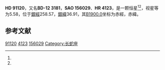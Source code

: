 {{Starbox begin
| name = HD 91120
}}
{{Starbox observe
| epoch = [[J2000.0|J2000.0]]
| constell = {{星座名待查}}<ref name=SIMBAD>{{cite web
 | url=http://simbad.u-strasbg.fr/simbad/sim-id?Ident=HR+4123
 | title=Pulsating variable Star
 | publisher=Centre de Données astronomiques de Strasbourg
 | work=SIMBAD
 | accessdate=2012-07-13
 | archive-date=2016-03-17
 | archive-url=https://web.archive.org/web/20160317091035/http://simbad.u-strasbg.fr/simbad/sim-id?Ident=HR+4123
 | dead-url=no
 }}</ref><ref name=DATA>{{cite web
 | url=http://vizier.u-strasbg.fr/viz-bin/VizieR-5?-out.add=.&-source=5050&-corr=PK=HR&-out.max=9999&HR=4123
 | title=VizieR Detailed Page
 | accessdate=2012-07-13
 | archive-date=2016-03-04
 | archive-url=https://web.archive.org/web/20160304235816/http://vizier.u-strasbg.fr/viz-bin/VizieR-5?-out.add=.&-source=5050&-corr=PK=HR&-out.max=9999&HR=4123
 | dead-url=no
 }}</ref>
| 星官 = 
| ra = {{RA|10|30|59.8}}<ref name=SIMBAD /><ref name=DATA />
| dec = {{DEC|-13|35|18}}<ref name=SIMBAD /><ref name=DATA />
| appmag_v = 5.58<ref name=SIMBAD /><ref name=DATA />
}}
{{Starbox character
| class = B9Vn<ref name=SIMBAD /><ref name=DATA />
| b-v = -0.04<ref name=SIMBAD /><ref name=DATA />
| u-b = -0.16<ref name=SIMBAD /><ref name=DATA />
| r-i = -0.04<ref name=SIMBAD /><ref name=DATA />
| variable = 
}}
{{Starbox astrometry
| radial_v = -0.16
| prop_mo_ra = 13
| parallax = 
| p_error = 
}}
{{Starbox catalog
| names =BD-12 3181，[[SAO星表|SAO]] 156029，[[HD星表|HD]] 91120，[[HR星表|HR]] 4123}}
{{Starbox reference |Simbad=HR+4123}}
{{Starbox end}}

'''HD 91120'''，又名'''BD-12 3181'''，'''SAO 156029'''、'''HR 4123'''，是一颗恒星<ref name=SIMBAD /><ref name=DATA />，视星等为5.58，位于[[銀道座標系|銀經]]258.57，[[銀道座標系|銀緯]]36.91，其[[B1900.0|B1900.0]]坐标为赤經{{RA|10|26|5}}，赤緯{{DEC|-13|36.91|31}}。

== 参考文献 ==
{{reflist}}

{{star-stub}}

[[Category:HD和HDE天體|91120]]
[[Category:HR天體|4123]]
[[Category:SAO天體|156029]]
[[Category:长蛇座|Category:长蛇座]]